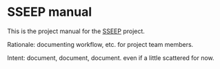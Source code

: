 # SSEEP manual {.unnumbered}

This is the project manual for the [SSEEP](thefaylab.github.io/sseep) project.

Rationale: documenting workflow, etc. for project team members.

Intent: document, document, document. even if a little scattered for now.  
